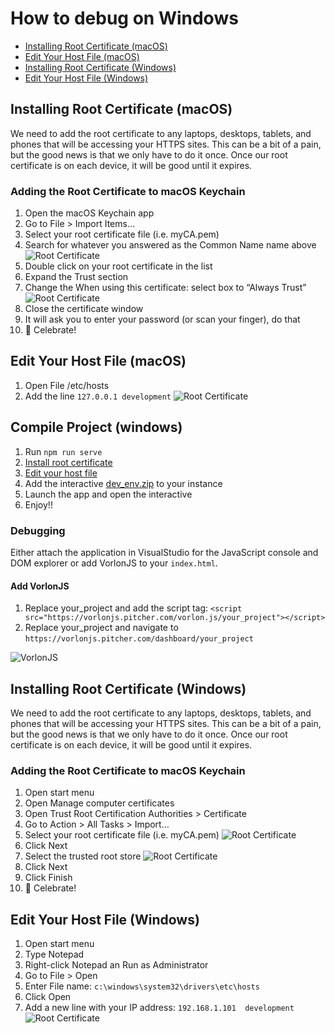 
<Meta title="How Tos/How to debug/Windows" />

# How to debug on Windows

- [Installing Root Certificate (macOS)](#installing-root-certificate-macos)
- [Edit Your Host File (macOS)](#edit-your-host-file-macos)
- [Installing Root Certificate (Windows)](#installing-root-certificate-windows)
- [Edit Your Host File (Windows)](#edit-your-host-file-windows)

## Installing Root Certificate (macOS)

We need to add the root certificate to any laptops, desktops, tablets, and phones that will be accessing your HTTPS sites. This can be a bit of a pain, but the good news is that we only have to do it once. Once our root certificate is on each device, it will be good until it expires.

### Adding the Root Certificate to macOS Keychain

1. Open the macOS Keychain app
1. Go to File > Import Items…
1. Select your root certificate file (i.e. myCA.pem)
1. Search for whatever you answered as the Common Name name above
![Root Certificate](/Screen-Shot-2017-07-21-at-8.44.48-PM-1540x1039.png)
1. Double click on your root certificate in the list
1. Expand the Trust section
1. Change the When using this certificate: select box to “Always Trust”
![Root Certificate](/Screen-Shot-2017-07-21-at-8.46.58-PM.png)
1. Close the certificate window
1. It will ask you to enter your password (or scan your finger), do that
1. 🎉 Celebrate!

## Edit Your Host File (macOS)

1. Open File /etc/hosts
1. Add the line `127.0.0.1 development`
![Root Certificate](/Screenshot-2020-04-23-at-16.44.02.png)

## Compile Project (windows)
1. Run `npm run serve`
1. [Install root certificate](#installing-root-certificate-windows) 
1. [Edit your host file](#edit-your-host-file-windows) 
1. Add the interactive [dev_env.zip](/dev_env.zip) to your instance
1. Launch the app and open the interactive
1. Enjoy!!

### Debugging

Either attach the application in VisualStudio for the JavaScript console and DOM explorer or add VorlonJS to your `index.html`.

#### Add VorlonJS

1. Replace your_project and add the script tag: `<script src="https://vorlonjs.pitcher.com/vorlon.js/your_project"></script>`
1. Replace your_project and navigate to `https://vorlonjs.pitcher.com/dashboard/your_project`

![VorlonJS](/Screenshot-2020-04-24-at-10.39.12.png)

## Installing Root Certificate (Windows)

We need to add the root certificate to any laptops, desktops, tablets, and phones that will be accessing your HTTPS sites. This can be a bit of a pain, but the good news is that we only have to do it once. Once our root certificate is on each device, it will be good until it expires.

### Adding the Root Certificate to macOS Keychain

1. Open start menu
1. Open Manage computer certificates
1. Open Trust Root Certification Authorities > Certificate
1. Go to Action > All Tasks > Import…
1. Select your root certificate file (i.e. myCA.pem)
![Root Certificate](/Screenshot-2020-04-23-at-16.35.14.png)
1. Click Next
1. Select the trusted root store
![Root Certificate](/Screenshot-2020-04-23-at-16.35.52.png)
1. Click Next
1. Click Finish
1. 🎉 Celebrate!


## Edit Your Host File (Windows)

1. Open start menu
1. Type Notepad
1. Right-click Notepad an Run as Administrator
1. Go to File > Open
1. Enter File name: `c:\windows\system32\drivers\etc\hosts`
1. Click Open
1. Add a new line with your IP address: `192.168.1.101	development`
![Root Certificate](/Screenshot-2020-04-23-at-16.46.38.png)

